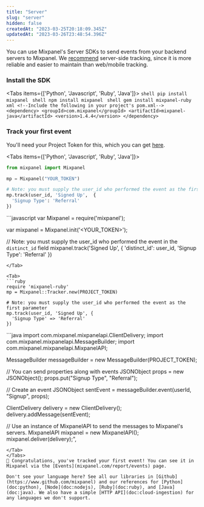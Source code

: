 ```yaml
---
title: "Server"
slug: "server"
hidden: false
createdAt: "2023-03-25T20:18:09.345Z"
updatedAt: "2023-03-26T23:48:54.396Z"
---
```



You can use Mixpanel's Server SDKs to send events from your backend servers to Mixpanel. We [recommend](doc:plan-your-implementation#need-to-start-tracking-product-data) server-side tracking, since it is more reliable and easier to maintain than web/mobile tracking.

### Install the SDK
<Tabs items={['Python', 'Javascript', 'Ruby', 'Java']}>
  <Tab>
    ```shell
    pip install mixpanel
    ```
  </Tab>
  <Tab>
    ```shell
    npm install mixpanel
    ```
  </Tab>
  <Tab>
    ```shell
    gem install mixpanel-ruby
    ```
  </Tab>
  <Tab>
    ```xml
      <!--Include the following in your project's pom.xml-->
      <dependency>
        <groupId>com.mixpanel</groupId>
        <artifactId>mixpanel-java</artifactId>
        <version>1.4.4</version>
      </dependency>
     ```
  </Tab>
</Tabs>

### Track your first event

You'll need your Project Token for this, which you can get [here](mixpanel.com/settings/project).

<Tabs items={['Python', 'Javascript', 'Ruby', 'Java']}>
  <Tab>
  ```python
  from mixpanel import Mixpanel

  mp = Mixpanel("YOUR_TOKEN")

  # Note: you must supply the user_id who performed the event as the first parameter.
  mp.track(user_id, 'Signed Up',  {
    'Signup Type': 'Referral'
  })
  ```
  </Tab>

  <Tab>
  ```javascript
  var Mixpanel = require('mixpanel');

  var mixpanel = Mixpanel.init('<YOUR_TOKEN>');

  // Note: you must supply the user_id who performed the event in the `distinct_id` field
  mixpanel.track('Signed Up', {
    'distinct_id': user_id,
    'Signup Type': 'Referral'
  })
  ```
  </Tab>

  <Tab>
  ```ruby
  require 'mixpanel-ruby'
  mp = Mixpanel::Tracker.new(PROJECT_TOKEN)

  # Note: you must supply the user_id who performed the event as the first parameter
  mp.track(user_id, 'Signed Up', {
    'Signup Type' => 'Referral'
  })
  ```
  </Tab>
  <Tab>
  ```java
  import com.mixpanel.mixpanelapi.ClientDelivery;
  import com.mixpanel.mixpanelapi.MessageBuilder;
  import com.mixpanel.mixpanelapi.MixpanelAPI;

  MessageBuilder messageBuilder = new MessageBuilder(PROJECT_TOKEN);

  // You can send properties along with events
  JSONObject props = new JSONObject();
  props.put("Signup Type", "Referral");

  // Create an event
  JSONObject sentEvent = messageBuilder.event(userId, "Signup", props);

  ClientDelivery delivery = new ClientDelivery();
  delivery.addMessage(sentEvent);

  // Use an instance of MixpanelAPI to send the messages to Mixpanel's servers.
  MixpanelAPI mixpanel = new MixpanelAPI();
  mixpanel.deliver(delivery);",
  ```
  </Tab>
</Tabs>
🎉 Congratulations, you've tracked your first event! You can see it in Mixpanel via the [Events](mixpanel.com/report/events) page. 

Don't see your language here? See all our libraries in [Github](https://www.github.com/mixpanel) and our references for [Python](doc:python), [Node](doc:nodejs), [Ruby](doc:ruby), and [Java](doc:java). We also have a simple [HTTP API](doc:cloud-ingestion) for any languages we don't support.

